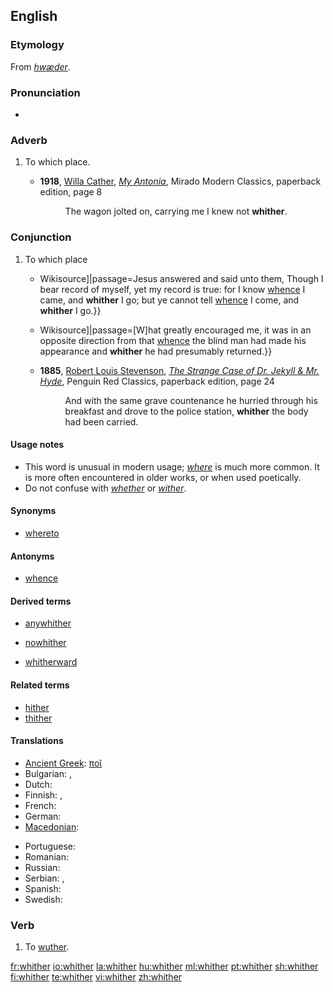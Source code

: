 ==English==

===Etymology===
From {{etyl|ang}} ''[[hwæder]]''.

===Pronunciation===
* {{audio|en-us-whither.ogg|Audio (US)}}
*: {{rhymes|ɪðə(r)}}

===Adverb===
{{en-adv|-}}

# {{archaic|quaint}} To which place.
#* '''1918''', [[w:Willa Cather|Willa Cather]], ''[[w:My Antonia|My Antonia]]'', Mirado Modern Classics, paperback edition, page 8
#*: The wagon jolted on, carrying me I knew not '''whither'''.

===Conjunction===
{{en-conj}}

# {{archaic|quaint}} To which place
#* {{quote-book|year=1611|title=King James Bible|section=John 8:14|url=[s:Bible (King James)/John{{!}}Wikisource]|passage=Jesus answered and said unto them, Though I bear record of myself, yet my record is true: for I know [[whence]] I came, and '''whither''' I go; but ye cannot tell [[whence]] I come, and '''whither''' I go.}}
#* {{quote-book|year=1883|author=Robert Louis Stevenson|title=Treasure Island|chapter=The Sea-chest|url=[s:Treasure Island/Chapter 4{{!}}Wikisource]|passage=[W]hat greatly encouraged me, it was in an opposite direction from that [[whence]] the blind man had made his appearance and '''whither''' he had presumably returned.}}
#* '''1885''', [[w:Robert Louis Stevenson|Robert Louis Stevenson]], ''[[w:The Strange Case of Dr. Jekyll & Mr. Hyde|The Strange Case of Dr. Jekyll & Mr. Hyde]]'', Penguin Red Classics, paperback edition, page 24
#*: And with the same grave countenance he hurried through his breakfast and drove to the police station, '''whither''' the body had been carried.

====Usage notes====
* This word is unusual in modern usage; ''[[where]]'' is much more common. It is more often encountered in older works, or when used poetically.
* Do not confuse with ''[[whether]]'' or ''[[wither]]''.

====Synonyms====
* [[whereto]]

====Antonyms====
* [[whence]]
====Derived terms====
{{rel-top3|Terms derived from whither}}
* [[anywhither]]
{{rel-mid3}}
* [[nowhither]]
{{rel-mid3}}
* [[whitherward]]
{{rel-bottom}}
====Related terms====
* [[hither]]
* [[thither]]

====Translations====
{{trans-top|to which place}}
* [[Ancient Greek]]: [[ποῖ]]
* Bulgarian: {{t|bg|накъде|tr=nakǎdé}},  {{t|bg|накъдето|tr=nakǎdéto}}
* Dutch: {{t+|nl|waarheen}}
* Finnish: {{t+|fi|minne}}, {{t-|fi|jonne}}
* French: {{t+|fr|où}}
* German: {{t-|de|wohin}}
* [[Macedonian]]: {{t-|mk|каде|tr=káde}}
{{trans-mid}}
* Portuguese: {{t+|pt|aonde}}
* Romanian: {{t-|ro|încotro}}
* Russian: {{t+|ru|куда|tr=kudá}}
* Serbian: {{t-|sr|kuda}}, {{t-|sr|kamo}}
* Spanish: {{t-|es|adónde}}
* Swedish: {{t+|sv|vart}}
{{trans-bottom}}

===Verb===
{{en-verb}}

# {{intransitive|obsolete|dialectal}} To [[wuther]].

[[fr:whither]]
[[io:whither]]
[[la:whither]]
[[hu:whither]]
[[ml:whither]]
[[pt:whither]]
[[sh:whither]]
[[fi:whither]]
[[te:whither]]
[[vi:whither]]
[[zh:whither]]